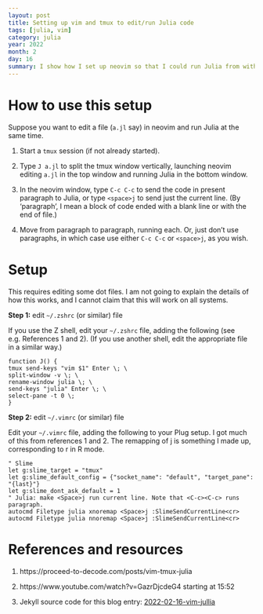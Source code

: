 ```yaml
---
layout: post
title: Setting up vim and tmux to edit/run Julia code
tags: [julia, vim]
category: julia
year: 2022
month: 2
day: 16
summary: I show how I set up neovim so that I could run Julia from within the editor.  This presumes that tmux is running.
---
```


# How to use this setup

Suppose you want to edit a file (`a.jl` say) in neovim and run Julia at the
same time.

1. Start a `tmux` session (if not already started).

2. Type `J a.jl` to split the tmux window vertically, launching neovim editing
   `a.jl` in the top window and running Julia in the bottom window.

3. In the neovim window, type `C-c C-c` to send the code in present paragraph to Julia,
   or type `<space>j` to send just the current line.  (By 'paragraph', I mean
   a block of code ended with a blank line or with the end of file.)

4. Move from paragraph to paragraph, running each.  Or, just don't use
   paragraphs, in which case use either `C-c C-c` or `<space>j`, as you wish.

# Setup

This requires editing some dot files.  I am not going to explain the details of
how this works, and I cannot claim that this will work on all systems.

**Step 1:** edit `~/.zshrc` (or similar) file

If you use the Z shell, edit your `~/.zshrc` file, adding the following (see
e.g. References 1 and 2). (If you use another shell, edit the appropriate file
in a similar way.)

```
function J() {
tmux send-keys "vim $1" Enter \; \
split-window -v \; \
rename-window julia \; \
send-keys "julia" Enter \; \
select-pane -t 0 \;
}
```

**Step 2:** edit `~/.vimrc` (or similar) file

Edit your `~/.vimrc` file, adding the following to your Plug setup.  I got much
of this from references 1 and 2. The remapping of <Space>j is something I made
up, corresponding to <Space>r in R mode.

```
" Slime
let g:slime_target = "tmux"
let g:slime_default_config = {"socket_name": "default", "target_pane": "{last}"}
let g:slime_dont_ask_default = 1
" Julia: make <Space>j run current line. Note that <C-c><C-c> runs paragraph.
autocmd Filetype julia xnoremap <Space>j :SlimeSendCurrentLine<cr>
autocmd Filetype julia nnoremap <Space>j :SlimeSendCurrentLine<cr>
```


# References and resources

1. https://proceed-to-decode.com/posts/vim-tmux-julia

2. https://www.youtube.com/watch?v=GazrDjcdeG4 starting at 15:52

3. Jekyll source code for this blog entry:
   [2022-02-16-vim-jullia](https://raw.github.com/dankelley/dankelley.github.io/master/assets/2022-02-16-vim-julia.Rmd)


